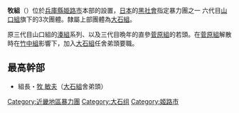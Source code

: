 {{Japanese|japanese=牧組|kana=まきぐみ|romaji=Maki-gumi}}
'''牧組'''（{{lang|ja|牧組}}）位於[[兵庫縣|兵庫縣]][[姫路市|姫路市]]本部的設置，[[日本|日本]]的[[黑社會|黑社會]]指定暴力團之一 六代目[[山口組|山口組]]旗下的3次團體。隸屬上部團體為[[大石組|大石組]]。

原三代目山口組的[[湊組|湊組]]系列、以及三代目晩年的直參[[菅原組|菅原組]]的若頭。在[[菅原組|菅原組]]解散時在[[竹中組|竹中組]]影響下，加入[[大石組|大石組]]任舍弟頭要職。

==最高幹部==
*組長・[[牧敏夫|牧 敏夫]]（[[大石組|大石組]]舍弟頭）

{{DEFAULTSORT:Maki-gumi}}
[[Category:近畿地區暴力團|Category:近畿地區暴力團]]
[[Category:大石组|Category:大石组]]
[[Category:姬路市|Category:姬路市]]
<!--
[[ja:牧組|ja:牧組]]
-->
{{Japan-org-stub}}